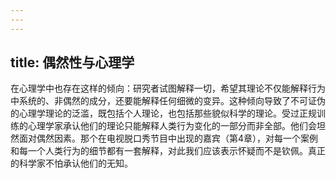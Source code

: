 ```yaml
---
---
---
```

title: 偶然性与心理学
---




在心理学中也存在这样的倾向：研究者试图解释一切，希望其理论不仅能解释行为中系统的、非偶然的成分，还要能解释任何细微的变异。这种倾向导致了不可证伪的心理学理论的泛滥，既包括个人理论，也包括那些貌似科学的理论。受过正规训练的心理学家承认他们的理论只能解释人类行为变化的一部分而非全部。他们会坦然面对偶然因素。那个在电视脱口秀节目中出现的嘉宾（第4章），对每一个案例和每一个人类行为的细节都有一套解释，对此我们应该表示怀疑而不是钦佩。真正的科学家不怕承认他们的无知。